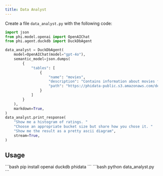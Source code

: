 ```yaml
---
title: Data Analyst
---
```



Create a file `data_analyst.py` with the following code:

```python data_analyst.py
import json
from phi.model.openai import OpenAIChat
from phi.agent.duckdb import DuckDbAgent

data_analyst = DuckDbAgent(
    model=OpenAIChat(model="gpt-4o"),
    semantic_model=json.dumps(
        {
            "tables": [
                {
                    "name": "movies",
                    "description": "Contains information about movies from IMDB.",
                    "path": "https://phidata-public.s3.amazonaws.com/demo_data/IMDB-Movie-Data.csv",
                }
            ]
        }
    ),
    markdown=True,
)
data_analyst.print_response(
    "Show me a histogram of ratings. "
    "Choose an appropriate bucket size but share how you chose it. "
    "Show me the result as a pretty ascii diagram",
    stream=True,
)
```

## Usage

<Steps>
  <Snippet file="create-venv-step.mdx" />

  <Step title="Install libraries">
    ```bash
    pip install openai duckdb phidata
    ```
  </Step>

  <Step title="Run the agent">
    ```bash
    python data_analyst.py
    ```
  </Step>

</Steps>